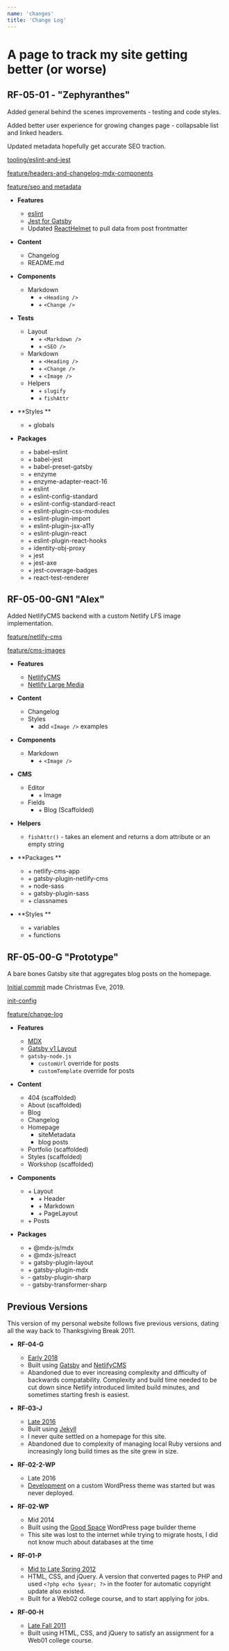 ```yaml
---
name: 'changes'
title: 'Change Log'
---
```



# A page to track my site getting better (or worse)

<Change>

  ## RF-05-01 - "Zephyranthes"

  Added general behind the scenes improvements - testing and code styles.
  
  Added better user experience for growing changes page - collapsable list and linked headers.

  Updated metadata hopefully get accurate SEO traction.

  [tooling/eslint-and-jest](https://github.com/ryanfiller/portfolio-gatsby-v2/pull/31)
  
  [feature/headers-and-changelog-mdx-components](https://github.com/ryanfiller/portfolio-gatsby-v2/pull/32)
  
  [feature/seo and metadata](https://github.com/ryanfiller/portfolio-gatsby-v2/pull/34)

  - **Features**
    - [eslint](https://www.gatsbyjs.org/docs/eslint/)
    - [Jest for Gatsby](https://www.gatsbyjs.org/docs/unit-testing/)
    - Updated [ReactHelmet](https://github.com/nfl/react-helmet) to pull data from post frontmatter

  - **Content**
    - Changelog
    - README.md

  - **Components**
    - Markdown
      - \+ `<Heading />`
      - \+ `<Change />`

  - **Tests**
    - Layout
      - \+ `<Markdown />`
      - \+ `<SEO />`
    - Markdown
      - \+ `<Heading />`
      - \+ `<Change />`
      - \+ `<Image />`
    - Helpers
      - \+ `slugify`
      - \+ `fishAttr`

  - **Styles **
    - \+ globals

  - **Packages**
    - \+ babel-eslint
    - \+ babel-jest
    - \+ babel-preset-gatsby
    - \+ enzyme
    - \+ enzyme-adapter-react-16
    - \+ eslint
    - \+ eslint-config-standard
    - \+ eslint-config-standard-react
    - \+ eslint-plugin-css-modules
    - \+ eslint-plugin-import
    - \+ eslint-plugin-jsx-a11y
    - \+ eslint-plugin-react
    - \+ eslint-plugin-react-hooks
    - \+ identity-obj-proxy
    - \+ jest
    - \+ jest-axe
    - \+ jest-coverage-badges
    - \+ react-test-renderer

</Change>

<Change>  

  ## RF-05-00-GN1 "Alex"

  Added NetlifyCMS backend with a custom Netlify LFS image implementation.

  [feature/netlify-cms](https://github.com/ryanfiller/portfolio-gatsby-v2/pull/21)

  [feature/cms-images](https://github.com/ryanfiller/portfolio-gatsby-v2/pull/24)

  - **Features**
    - [NetlifyCMS](https://www.netlifycms.org/docs/gatsby/)
    - [Netlify Large Media](https://www.netlifycms.org/docs/netlify-large-media/)

  - **Content**
    - Changelog
    - Styles
      - add `<Image />` examples

  - **Components**
    - Markdown
      - \+ `<Image />`

  - **CMS**
    - Editor
      - \+ Image
    - Fields
      - \+ Blog (Scaffolded)

  - **Helpers**
    - `fishAttr()` - takes an element and returns a dom attribute or an empty string

  - **Packages **
    - \+ netlify-cms-app
    - \+ gatsby-plugin-netlify-cms
    - \+ node-sass
    - \+ gatsby-plugin-sass
    - \+ classnames

  - **Styles **
    - \+ variables
    - \+ functions

</Change>

<Change>

  ## RF-05-00-G "Prototype"
    
  A bare bones Gatsby site that aggregates blog posts on the homepage.

  [Initial commit](https://github.com/ryanfiller/portfolio-gatsby-v2/commit/b56638550881dc0d4dd0e0856ec3ff362309ea78) made Christmas Eve, 2019.

  [init-config](https://github.com/ryanfiller/portfolio-gatsby-v2/pull/1)

  [feature/change-log ](https://github.com/ryanfiller/portfolio-gatsby-v2/pull/2)

  - **Features**
    - [MDX](https://www.gatsbyjs.org/packages/gatsby-plugin-layout/)
    - [Gatsby v1 Layout](https://www.gatsbyjs.org/packages/gatsby-plugin-mdx/)
    - `gatsby-node.js`
      - `customUrl` override for posts
      - `customTemplate` override for posts

  - **Content**
    - 404 (scaffolded)
    - About (scaffolded)
    - Blog
    - Changelog
    - Homepage
      - siteMetadata
      - blog posts
    - Portfolio (scaffolded)
    - Styles (scaffolded)
    - Workshop (scaffolded)

  - **Components**
    - \+ Layout
      - \+ Header
      - \+ Markdown
      - \+ PageLayout
    - \+ Posts

  - **Packages**
    - \+ @mdx-js/mdx
    - \+ @mdx-js/react
    - \+ gatsby-plugin-layout
    - \+ gatsby-plugin-mdx
    - \- gatsby-plugin-sharp
    - \- gatsby-transformer-sharp

</Change>

<Change>

  ## Previous Versions

  This version of my personal website follows five previous versions, dating all the way back to Thanksgiving Break 2011.

  - **RF-04-G**
    - [Early 2018](http://2018.ryanfiller.com/)
    - Built using [Gatsby](https://www.gatsbyjs.org/) and [NetlifyCMS](https://www.netlifycms.org/)
    - Abandoned due to ever increasing complexity and difficulty of backwards compatability. Complexity and build time needed to be cut down since Netlify introduced limited build minutes, and sometimes starting fresh is easiest.

  - **RF-03-J**
    - [Late 2016](http://2016.ryanfiller.com/)
    - Built using [Jekyll](https://jekyllrb.com/)
    - I never quite settled on a homepage for this site.
    - Abandoned due to complexity of managing local Ruby versions and increasingly long build times as the site grew in size.

  - **RF-02-2-WP**
    - Late 2016
    - [Development](https://github.com/ryanfiller/wordpress-portfolio) on a custom WordPress theme was started but was never deployed.

  - **RF-02-WP**
    - Mid 2014
    - Built using the [Good Space](https://themeforest.net/item/good-space-responsive-minimal-wp-theme/2278615) WordPress page builder theme
    - This site was lost to the internet while trying to migrate hosts, I did not know much about databases at the time

  - **RF-01-P**
    - [Mid to Late Spring 2012](http://2012.ryanfiller.com/)
    - HTML, CSS, and jQuery. A version that converted pages to PHP and used `<?php echo $year; ?>` in the footer for automatic copyright update also existed.
    - Built for a Web02 college course, and to start applying for jobs.

  - **RF-00-H**
    - [Late Fall 2011](http://2011.ryanfiller.com/)
    - Built using HTML, CSS, and jQuery to satisfy an assignment for a Web01 college course.

</Change>